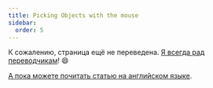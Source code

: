 ```yaml
---
title: Picking Objects with the mouse
sidebar:
  order: 5
---
```


К сожалению, страница ещё не переведена. [Я всегда рад переводчикам](https://github.com/mrdoob/three.js)! 😄

[А пока можете почитать статью на английском языке](/manual/en/picking.html).
